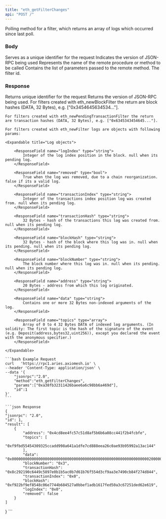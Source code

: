 ```yaml
---
title: "eth_getFilterChanges"
api: "POST /"
---
```


Polling method for a filter, which returns an array of logs which occurred since last poll.

### Body

<ParamField body="id" type="number" placeholder="1">
  Serves as a unique identifier for the request
</ParamField>

<ParamField body="jsonrpc" type="string" placeholder="2.0">
  Indicates the version of JSON-RPC being used
</ParamField>

<ParamField body="method" type="string" placeholder="eth_getFilterChanges">
  Represents the name of the remote procedure or method to be called
</ParamField>

<ParamField body="params" type="array">
    Contains the list of parameters passed to the remote method.
        <ParamField body="filterId" type="string">
            The filter id.
        </ParamField>
</ParamField>

### Response

<ResponseField name="id" type="number">
    Returns unique identifier for the request
</ResponseField>

<ResponseField name="jsonrpc" type="string">
    Returns the version of JSON-RPC being used.
</ResponseField>

<ResponseField name="result" type="array">
    For filters created with eth_newBlockFilter the return are block hashes (DATA, 32 Bytes), e.g. ["0x3454645634534..."].

    For filters created with eth_newPendingTransactionFilter the return are transaction hashes (DATA, 32 Bytes), e.g. ["0x6345343454645..."].

    For filters created with eth_newFilter logs are objects with following params:

    <Expandable title="Log objects">

        <ResponseField name="logIndex" type="string">
            Integer of the log index position in the block. null when its pending log.
        </ResponseField>

        <ResponseField name="removed" type="bool">
            True when the log was removed, due to a chain reorganization. false if its a valid log.
        </ResponseField>

        <ResponseField name="transactionIndex" type="string">
            Integer of the transactions index position log was created from. null when its pending log.
        </ResponseField>

        <ResponseField name="transactionHash" type="string">
            32 Bytes - hash of the transactions this log was created from. null when its pending log.
        </ResponseField>

        <ResponseField name="blockHash" type="string">
            32 Bytes - hash of the block where this log was in. null when its pending. null when its pending log.
        </ResponseField>

        <ResponseField name="blockNumber" type="string">
            The block number where this log was in. null when its pending. null when its pending log.
        </ResponseField>

        <ResponseField name="address" type="string">
            20 Bytes - address from which this log originated.
        </ResponseField>

        <ResponseField name="data" type="string">
            Contains one or more 32 Bytes non-indexed arguments of the log.
        </ResponseField>

        <ResponseField name="topics" type="array">
            Array of 0 to 4 32 Bytes DATA of indexed log arguments. (In solidity: The first topic is the hash of the signature of the event (e.g. Deposit(address,bytes32,uint256)), except you declared the event with the anonymous specifier.)
        </ResponseField>

    </Expandable>

</ResponseField>

<RequestExample>

    ```bash Example Request
    curl   'https://rpc1.aries.axiomesh.io' \
    --header 'Content-Type: application/json' \
    --data '{
        "jsonrpc":"2.0",
        "method":"eth_getFilterChanges",
        "params":["0xa38fb32311426baee6a6c98bb6a469d"],
        "id":1
    }'
    ```

</RequestExample>

<ResponseExample>

    ```json Response
    {
    "jsonrpc": "2.0",
    "id": 1,
    "result": [
        {
            "address": "0x4cd8ee4fc57c51d8af5b6b6a08cc441f2b4fcbfe",
            "topics": [
                "0xf9fbd55454309325ccadd998a641a1dfe7cd888eea26c0ae93b95992a13ac144"
            ],
            "data": "0x000000000000000000000000000000000000000000000000000000000000002000000000000000000000000000000000000000000000000000000000000000047465737400000000000000000000000000000000000000000000000000000000",
            "blockNumber": "0x3",
            "transactionHash": "0x8c292190c6449c5897e0b1b5ac0b7d61b76f554d3cf9aa3e7490cb84f274d844",
            "transactionIndex": "0x0",
            "blockHash": "0xf922bf9ef8548c06e7744b684527a0bbef1adb1617fed50a3c67251ded62e619",
            "logIndex": "0x0",
            "removed": false
        }
    ]
}
    ```

</ResponseExample>